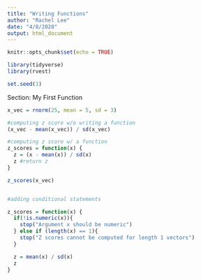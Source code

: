 ```yaml
---
title: "Writing Functions"
author: "Rachel Lee"
date: "4/8/2020"
output: html_document
---
```


```r
knitr::opts_chunk$set(echo = TRUE)
```

```r

library(tidyverse)
library(rvest)

set.seed(1)

```

Section: My First Function 

```r

x_vec = rnorm(25, mean = 5, sd = 3)

#computing z score w/o writing a function
(x_vec - mean(x_vec)) / sd(x_vec) 

#computing z score w/ a function
z_scores = function(x) {
  z = (x - mean(x)) / sd(x) 
  z #return z
}

z_scores(x_vec)


#adding conditional statements 

z_scores = function(x) {
  if(!is.numeric(x)){
    stop("Argument x should be numeric")
  } else if (length(x) == 1){
    stop("Z scores cannot be computed for length 1 vectors")
  }

  z = mean(x) / sd(x)
  z
}


```

